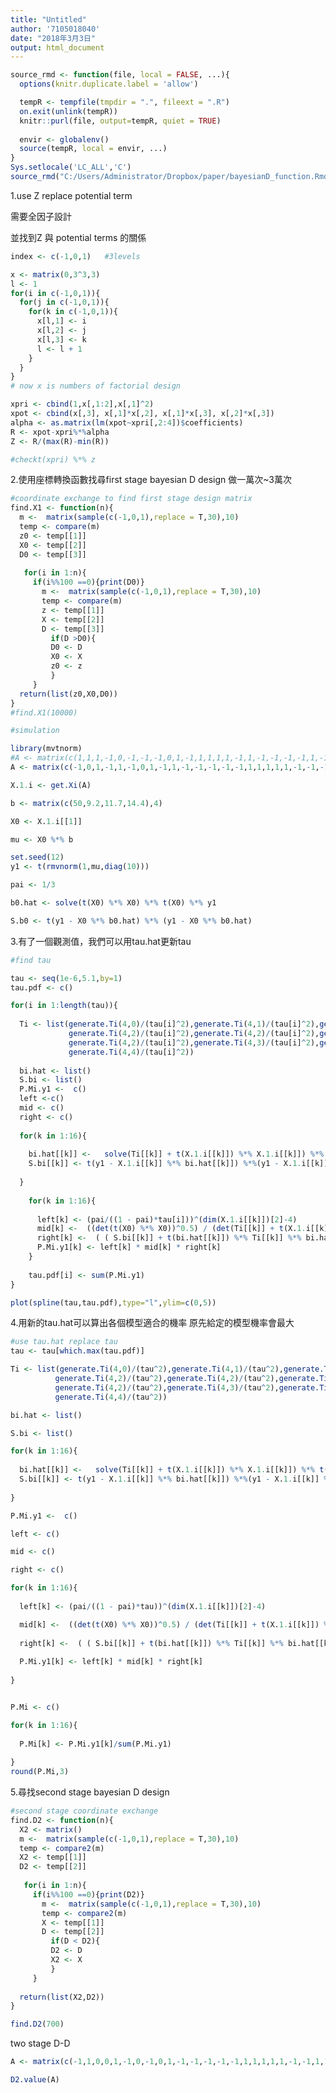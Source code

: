 ```yaml
---
title: "Untitled"
author: '7105018040'
date: "2018年3月3日"
output: html_document
---
```

```r
source_rmd <- function(file, local = FALSE, ...){
  options(knitr.duplicate.label = 'allow')

  tempR <- tempfile(tmpdir = ".", fileext = ".R")
  on.exit(unlink(tempR))
  knitr::purl(file, output=tempR, quiet = TRUE)
  
  envir <- globalenv()
  source(tempR, local = envir, ...)
}
Sys.setlocale('LC_ALL','C')
source_rmd("C:/Users/Administrator/Dropbox/paper/bayesianD_function.Rmd")
```



1.use Z replace potential term

需要全因子設計

並找到Z 與 potential terms 的關係

```r

index <- c(-1,0,1)   #3levels

x <- matrix(0,3^3,3)
l <- 1
for(i in c(-1,0,1)){
  for(j in c(-1,0,1)){
    for(k in c(-1,0,1)){
      x[l,1] <- i  
      x[l,2] <- j
      x[l,3] <- k
      l <- l + 1
    }
  }
}
# now x is numbers of factorial design

xpri <- cbind(1,x[,1:2],x[,1]^2)
xpot <- cbind(x[,3], x[,1]*x[,2], x[,1]*x[,3], x[,2]*x[,3])
alpha <- as.matrix(lm(xpot~xpri[,2:4])$coefficients)
R <- xpot-xpri%*%alpha
Z <- R/(max(R)-min(R))

#checkt(xpri) %*% z
```

2.使用座標轉換函數找尋first stage bayesian D design
  做一萬次~3萬次

```r
#coordinate exchange to find first stage design matrix
find.X1 <- function(n){
  m <-  matrix(sample(c(-1,0,1),replace = T,30),10)
  temp <- compare(m)
  z0 <- temp[[1]]
  X0 <- temp[[2]]
  D0 <- temp[[3]]
  
   for(i in 1:n){
     if(i%%100 ==0){print(D0)}
       m <-  matrix(sample(c(-1,0,1),replace = T,30),10)
       temp <- compare(m)
       z <- temp[[1]]
       X <- temp[[2]]
       D <- temp[[3]]
         if(D >D0){
         D0 <- D
         X0 <- X
         z0 <- z
         }
     }
  return(list(z0,X0,D0))
}
#find.X1(10000)
```

```r
#simulation

library(mvtnorm)
#A <- matrix(c(1,1,1,-1,0,-1,-1,-1,0,1,-1,1,1,1,1,-1,1,-1,-1,-1,-1,1,-1,1,1,1,-1,-1,1,1),10)
A <- matrix(c(-1,0,1,-1,1,-1,0,1,-1,1,-1,-1,-1,-1,-1,1,1,1,1,1,-1,-1,-1,1,1,-1,-1,-1,1,1),10)

X.1.i <- get.Xi(A)

b <- matrix(c(50,9.2,11.7,14.4),4)

X0 <- X.1.i[[1]]

mu <- X0 %*% b

set.seed(12)
y1 <- t(rmvnorm(1,mu,diag(10)))

pai <- 1/3

b0.hat <- solve(t(X0) %*% X0) %*% t(X0) %*% y1

S.b0 <- t(y1 - X0 %*% b0.hat) %*% (y1 - X0 %*% b0.hat)
```

3.有了一個觀測值，我們可以用tau.hat更新tau 

```r
#find tau

tau <- seq(1e-6,5.1,by=1)
tau.pdf <- c()

for(i in 1:length(tau)){
  
  Ti <- list(generate.Ti(4,0)/(tau[i]^2),generate.Ti(4,1)/(tau[i]^2),generate.Ti(4,1)/(tau[i]^2),generate.Ti(4,1)/(tau[i]^2),generate.Ti(4,1)/(tau[i]^2),
             generate.Ti(4,2)/(tau[i]^2),generate.Ti(4,2)/(tau[i]^2),generate.Ti(4,2)/(tau[i]^2),generate.Ti(4,2)/(tau[i]^2),generate.Ti(4,2)/(tau[i]^2),
             generate.Ti(4,2)/(tau[i]^2),generate.Ti(4,3)/(tau[i]^2),generate.Ti(4,3)/(tau[i]^2),generate.Ti(4,3)/(tau[i]^2),generate.Ti(4,3)/(tau[i]^2),
             generate.Ti(4,4)/(tau[i]^2))
  
  bi.hat <- list()
  S.bi <- list()
  P.Mi.y1 <-  c()
  left <-c()
  mid <- c()
  right <- c()
  
  for(k in 1:16){
    
    bi.hat[[k]] <-   solve(Ti[[k]] + t(X.1.i[[k]]) %*% X.1.i[[k]]) %*% t(X.1.i[[k]]) %*% y1
    S.bi[[k]] <- t(y1 - X.1.i[[k]] %*% bi.hat[[k]]) %*%(y1 - X.1.i[[k]] %*% bi.hat[[k]])
    
  }
  
    for(k in 1:16){
    
      left[k] <- (pai/((1 - pai)*tau[i]))^(dim(X.1.i[[k]])[2]-4) 
      mid[k] <-  ((det(t(X0) %*% X0))^0.5) / (det(Ti[[k]] + t(X.1.i[[k]]) %*% X.1.i[[k]])^0.5 ) 
      right[k] <-  ( ( S.bi[[k]] + t(bi.hat[[k]]) %*% Ti[[k]] %*% bi.hat[[k]] )/ S.b0 )^(-4.5)
      P.Mi.y1[k] <- left[k] * mid[k] * right[k]
    }
    
    tau.pdf[i] <- sum(P.Mi.y1)
}

plot(spline(tau,tau.pdf),type="l",ylim=c(0,5))
```

4.用新的tau.hat可以算出各個模型適合的機率
  原先給定的模型機率會最大


```r
#use tau.hat replace tau
tau <- tau[which.max(tau.pdf)]

Ti <- list(generate.Ti(4,0)/(tau^2),generate.Ti(4,1)/(tau^2),generate.Ti(4,1)/(tau^2),generate.Ti(4,1)/(tau^2),generate.Ti(4,1)/(tau^2),
          generate.Ti(4,2)/(tau^2),generate.Ti(4,2)/(tau^2),generate.Ti(4,2)/(tau^2),generate.Ti(4,2)/(tau^2),generate.Ti(4,2)/(tau^2),
          generate.Ti(4,2)/(tau^2),generate.Ti(4,3)/(tau^2),generate.Ti(4,3)/(tau^2),generate.Ti(4,3)/(tau^2),generate.Ti(4,3)/(tau^2),
          generate.Ti(4,4)/(tau^2))

bi.hat <- list()

S.bi <- list()

for(k in 1:16){
  
  bi.hat[[k]] <-   solve(Ti[[k]] + t(X.1.i[[k]]) %*% X.1.i[[k]]) %*% t(X.1.i[[k]]) %*% y1
  S.bi[[k]] <- t(y1 - X.1.i[[k]] %*% bi.hat[[k]]) %*%(y1 - X.1.i[[k]] %*% bi.hat[[k]])
  
}

P.Mi.y1 <-  c()

left <- c()

mid <- c()

right <- c()

for(k in 1:16){
  
  left[k] <- (pai/((1 - pai)*tau))^(dim(X.1.i[[k]])[2]-4) 

  mid[k] <-  ((det(t(X0) %*% X0))^0.5) / (det(Ti[[k]] + t(X.1.i[[k]]) %*% X.1.i[[k]])^0.5 ) 
  
  right[k] <-  ( ( S.bi[[k]] + t(bi.hat[[k]]) %*% Ti[[k]] %*% bi.hat[[k]] )/ S.b0 ) ^(-4.5)  
  
  P.Mi.y1[k] <- left[k] * mid[k] * right[k]
  
}


P.Mi <- c()

for(k in 1:16){
  
  P.Mi[k] <- P.Mi.y1[k]/sum(P.Mi.y1)
  
}
round(P.Mi,3)


```

5.尋找second stage bayesian D design

```r
#second stage coordinate exchange
find.D2 <- function(n){
  X2 <- matrix()
  m <-  matrix(sample(c(-1,0,1),replace = T,30),10)
  temp <- compare2(m)
  X2 <- temp[[1]]
  D2 <- temp[[2]]
  
   for(i in 1:n){
     if(i%%100 ==0){print(D2)}
       m <-  matrix(sample(c(-1,0,1),replace = T,30),10)
       temp <- compare2(m)
       X <- temp[[1]]
       D <- temp[[2]]
         if(D < D2){
         D2 <- D
         X2 <- X
         }
     }
   
  return(list(X2,D2))
}

find.D2(700)
```

two stage D-D
```r

A <- matrix(c(-1,1,0,0,1,-1,0,-1,0,1,-1,-1,-1,-1,-1,1,1,1,1,1,-1,-1,1,1,1,-1,-1,1,1,1),10)

D2.value(A)

```





